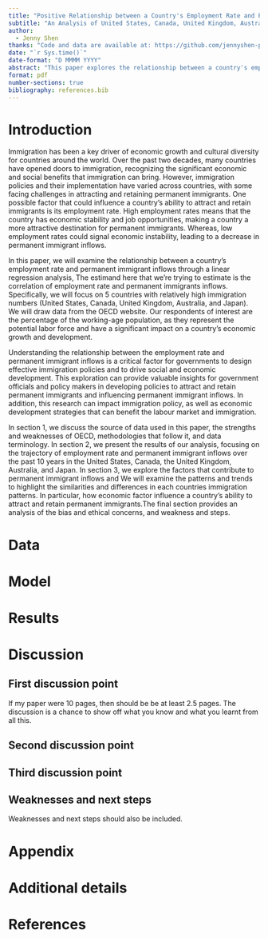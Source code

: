 ```yaml
---
title: "Positive Relationship between a Country's Employment Rate and Permanent Immigrant Inflows"
subtitle: "An Analysis of United States, Canada, United Kingdom, Australia, and Japan"
author: 
  - Jenny Shen
thanks: "Code and data are available at: https://github.com/jennyshen-playground/analysis_of_employment_rate_perminant_immigrant_inflows.git."
date: "`r Sys.time()`"
date-format: "D MMMM YYYY"
abstract: "This paper explores the relationship between a country's employment rate and its ability to attract and retain permanent immigrants. Using a linear regression analysis, we examine five countries with relatively high immigration numbers: United States, Canada, United Kingdom, Australia, and Japan from 2008 to 2018. We drawn data  from the OECD website, with a focus on the percentage of the working-age population. These findings matter as they can influence permanent immigrant inflows and guide governments in developing policies to attract and retain permanent immigrants.The rise of employment rate can enhance economic development, and also associates with increased number of permanent immigrants inflow. This suggests that improving employment rate leads to better immigration that generate significant economic and social benefits for a country."
format: pdf
number-sections: true
bibliography: references.bib
---
```


# Introduction

Immigration has been a key driver of economic growth and cultural diversity for countries around the world. Over the past two decades, many countries have opened doors to immigration, recognizing the significant economic and social benefits that immigration can bring. However, immigration policies and their implementation have varied across countries, with some facing challenges in attracting and retaining permanent immigrants. One possible factor that could influence a country’s ability to attract and retain immigrants is its employment rate. High employment rates means that the country has economic stability and job opportunities, making a country a more attractive destination for permanent immigrants. Whereas, low employment rates could signal economic instability, leading to a decrease in permanent immigrant inflows. 

In this paper, we will examine the relationship between a country's employment rate and permanent immigrant inflows through a linear regression analysis, The estimand here that we’re trying to estimate is the correlation of employment rate and permanent immigrants inflows. Specifically, we will focus on 5 countries with relatively high immigration numbers (United States, Canada, United Kingdom, Australia, and Japan). We will draw data from the OECD website. Our respondents of interest are the percentage of the working-age population, as they represent the potential labor force and have a significant impact on a country's economic growth and development.

Understanding the relationship between the employment rate and permanent immigrant inflows is a critical factor for governments to design effective immigration policies and to drive social and economic development. This exploration can provide valuable insights for government officials and policy makers in developing policies to attract and retain permanent immigrants and influencing permanent immigrant inflows. In addition, this research can impact immigration policy, as well as economic development strategies that can benefit the labour market and immigration.

In section 1, we discuss the source of data used in this paper, the strengths and weaknesses of OECD, methodologies that follow it, and data terminology. In section 2, we present the results of our analysis, focusing on the trajectory of employment rate and permanent immigrant inflows over the past 10 years in the United States, Canada, the United Kingdom, Australia, and Japan. In section 3, we explore the factors that contribute to permanent immigrant inflows and We will examine the patterns and trends to highlight the similarities and differences in each countries immigration patterns. In particular, how economic factor influence a country's ability to attract and retain permanent immigrants.The final section provides an analysis of the bias and ethical concerns, and weakness and steps. 

# Data {#sec-data}

# Model

# Results

# Discussion

## First discussion point {#sec-first-point}

If my paper were 10 pages, then should be be at least 2.5 pages. The discussion is a chance to show off what you know and what you learnt from all this. 

## Second discussion point

## Third discussion point

## Weaknesses and next steps

Weaknesses and next steps should also be included.

\newpage

\appendix

# Appendix {-}


# Additional details


\newpage


# References


